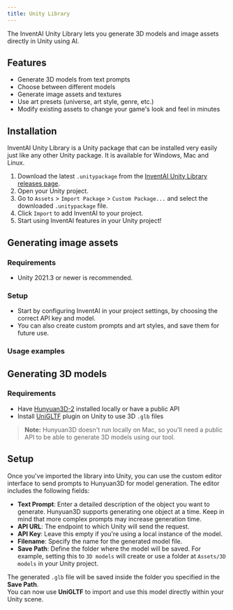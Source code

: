 ```yaml
---
title: Unity Library
---
```


The InventAI Unity Library lets you generate 3D models and image assets directly in Unity using AI.

## Features

- Generate 3D models from text prompts
- Choose between different models
- Generate image assets and textures
- Use art presets (universe, art style, genre, etc.)
- Modify existing assets to change your game's look and feel in minutes

## Installation

InventAI Unity Library is a Unity package that can be installed very easily just like any other Unity package. It is available for Windows, Mac and Linux.

1. Download the latest `.unitypackage` from the [InventAI Unity Library releases page](https://github.com/InventaiSIL/library/releases).
2. Open your Unity project.
3. Go to `Assets` > `Import Package` > `Custom Package...` and select the downloaded `.unitypackage` file.
4. Click `Import` to add InventAI to your project.
5. Start using InventAI features in your Unity project!

## Generating image assets

### Requirements

- Unity 2021.3 or newer is recommended.

### Setup

- Start by configuring InventAI in your project settings, by choosing the correct API key and model.
- You can also create custom prompts and art styles, and save them for future use.

### Usage examples

## Generating 3D models

### Requirements

- Have [Hunyuan3D-2](https://github.com/Tencent/Hunyuan3D-2) installed locally or have a public API
- Install [UniGLTF](https://github.com/ousttrue/UniGLTF/releases) plugin on Unity to use 3D `.glb` files

> **Note:** Hunyuan3D doesn't run locally on Mac, so you'll need a public API to be able to generate 3D models using our tool.

## Setup

Once you've imported the library into Unity, you can use the custom editor interface to send prompts to Hunyuan3D for model generation. The editor includes the following fields:

- **Text Prompt**: Enter a detailed description of the object you want to generate. Hunyuan3D supports generating one object at a time. Keep in mind that more complex prompts may increase generation time.
- **API URL**: The endpoint to which Unity will send the request.
- **API Key**: Leave this empty if you're using a local instance of the model.
- **Filename**: Specify the name for the generated model file.
- **Save Path**: Define the folder where the model will be saved. For example, setting this to `3D models` will create or use a folder at `Assets/3D models` in your Unity project.

The generated `.glb` file will be saved inside the folder you specified in the **Save Path**.  
You can now use **UniGLTF** to import and use this model directly within your Unity scene.
